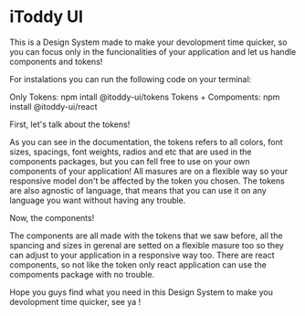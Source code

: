
<Meta title="Home"/>

# iToddy UI 

This is a Design System made to make your devolopment time quicker, so you can focus only in the funcionalities of your application 
and let us handle components and tokens! 

For instalations you can run the following code on your terminal: 

<Box>
<Text as='h3'>Only Tokens:</Text> 
    npm intall @itoddy-ui/tokens
</Box>
<Box>
<Text as='h3'>Tokens + Compoments:</Text> 
    npm install @itoddy-ui/react
</Box>

<Text as='h3'>First, let's talk about the tokens! </Text> 

As you can see in the documentation, the tokens refers to all colors, font sizes, spacings, font weights, radios and etc that are used in the
components packages, but you can fell free to use on your own components of your application! All masures are on a flexible way so your responsive 
model don't be affected by the token you chosen. The tokens are also agnostic of language, that means that you can use it on any language you want
without having any trouble.

<Text as='h3'> Now, the components! </Text>

The components are all made with the tokens that we saw before, all the spancing and sizes in gerenal are setted on a flexible masure too so they
can adjust to your application in a responsive way too. There are react components, so not like the token only react application can use the compoments
package with no trouble. 


Hope you guys find what you need in this Design System to make you devolopment time quicker, see ya !  
